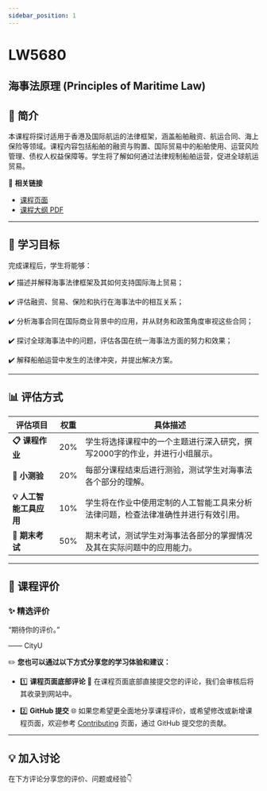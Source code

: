 ```yaml
---
sidebar_position: 1
---
```


# LW5680
## 海事法原理 (Principles of Maritime Law)

## **📘 简介**
本课程将探讨适用于香港及国际航运的法律框架，涵盖船舶融资、航运合同、海上保险等领域。课程内容包括船舶的融资与购置、国际贸易中的船舶使用、运营风险管理、债权人权益保障等。学生将了解如何通过法律规制船舶运营，促进全球航运贸易。

🔗 **相关链接**
- [课程页面](https://www.cityu.edu.hk/catalogue/pg/202425/course/LW5680.htm)
- [课程大纲 PDF](https://www.cityu.edu.hk/catalogue/pg/202425/course/LW5680.pdf)

---

## **🎯 学习目标**

完成课程后，学生将能够：

✔️ 描述并解释海事法律框架及其如何支持国际海上贸易；

✔️ 评估融资、贸易、保险和执行在海事法中的相互关系；

✔️ 分析海事合同在国际商业背景中的应用，并从财务和政策角度审视这些合同；

✔️ 探讨全球海事法中的问题，评估各国在统一海事法方面的努力和效果；

✔️ 解释船舶运营中发生的法律冲突，并提出解决方案。

---

## **📊 评估方式**

| **评估项目**         | **权重** | **具体描述**                                                                                       |
|---------------------|---------|---------------------------------------------------------------------------------------------------|
| **📋 课程作业**       | 20%     | 学生将选择课程中的一个主题进行深入研究，撰写2000字的作业，并进行小组展示。                        |
| **📝 小测验**         | 20%     | 每部分课程结束后进行测验，测试学生对海事法各个部分的理解。                                         |
| **💡 人工智能工具应用**| 10%     | 学生将在作业中使用定制的人工智能工具来分析法律问题，检查法律准确性并进行有效引用。              |
| **📂 期末考试**       | 50%     | 期末考试，测试学生对海事法各部分的掌握情况及其在实际问题中的应用能力。                           |

---

## **💬 课程评价**

### ✨ **精选评价**
<div className={commentStyles.commentBox}>
    <p className={commentStyles.commentText}>
        “期待你的评价。”
    </p>
    <p className={commentStyles.commentAuthor}>—— CityU</p>
</div>

✏️ **您也可以通过以下方式分享您的学习体验和建议：**

- 1️⃣ **课程页面底部评论**
💬 在课程页面底部直接提交您的评论，我们会审核后将其收录到网站中。

- 2️⃣ **GitHub 提交**
🌐 如果您希望更全面地分享课程评价，或希望修改或新增课程页面，欢迎参考 [Contributing](https://penjc.github.io/CityU/contributing) 页面，通过 GitHub 提交您的贡献。

---

## **💡 加入讨论**

在下方评论分享您的评价、问题或经验👇
<Utterances />
